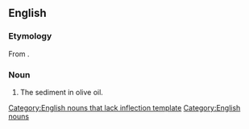 ==English==

===Etymology===
From {{etyl|la}} {{term|amurca||dregs|lang=la}}.

===Noun===
{{infl|en|noun}}[[Category:English nouns that lack inflection template]]

# The sediment in olive oil.

[[Category:English nouns]]
